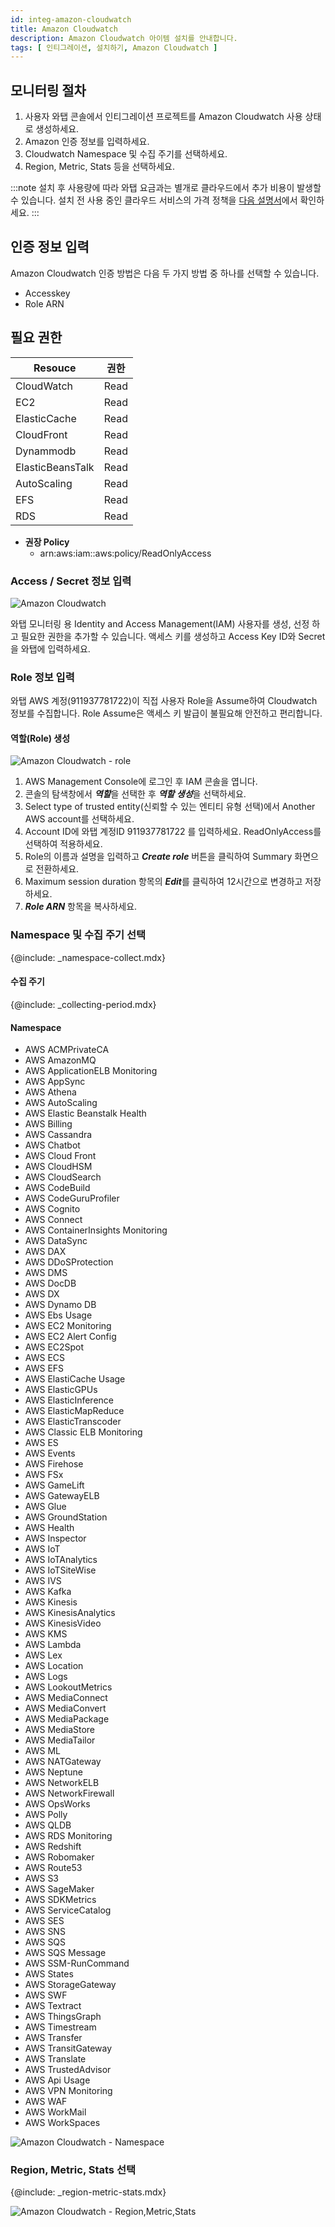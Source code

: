 ```yaml
---
id: integ-amazon-cloudwatch
title: Amazon Cloudwatch
description: Amazon Cloudwatch 아이템 설치를 안내합니다.
tags: [ 인티그레이션, 설치하기, Amazon Cloudwatch ]
---
```


## 모니터링 절차

1. 사용자 와탭 콘솔에서 인티그레이션 프로젝트를 Amazon Cloudwatch 사용 상태로 생성하세요.
1. Amazon 인증 정보를 입력하세요.
1. Cloudwatch Namespace 및 수집 주기를 선택하세요.
1. Region, Metric, Stats 등을 선택하세요.

:::note
설치 후 사용량에 따라 와탭 요금과는 별개로 클라우드에서 추가 비용이 발생할 수 있습니다. 설치 전 사용 중인 클라우드 서비스의 가격 정책을 [다음 설명서](https://aws.amazon.com/ko/cloudwatch/pricing/)에서 확인하세요.
:::

## 인증 정보 입력

Amazon Cloudwatch 인증 방법은 다음 두 가지 방법 중 하나를 선택할 수 있습니다.

* Accesskey
* Role ARN

## 필요 권한

|Resouce|권한 |
|----|----|
|CloudWatch  |Read|
|EC2  |Read|
|ElasticCache  |Read|
|CloudFront  |Read|
|Dynammodb  |Read|
|ElasticBeansTalk  |Read|
|AutoScaling  |Read|
|EFS  |Read|
|RDS  |Read|

* **권장 Policy**
    * arn:aws:iam::aws:policy/ReadOnlyAccess

### Access / Secret 정보 입력

![Amazon Cloudwatch](https://img.whatap.io/media/images/amazon_cloudwatch_auth_dialog.png)

와탭 모니터링 용 Identity and Access Management(IAM) 사용자를 생성, 선정 하고 필요한 권한을 추가할 수 있습니다. 액세스 키를 생성하고 Access Key ID와 Secret을 와탭에 입력하세요.

### Role 정보 입력

와탭 AWS 계정(911937781722)이 직접 사용자 Role을 Assume하여 Cloudwatch 정보를 수집합니다. Role Assume은 액세스 키 발급이 불필요해 안전하고 편리합니다.

#### 역할(Role) 생성

![Amazon Cloudwatch - role](https://img.whatap.io/media/images/amazon_cloudwatch_auth_role_dialog.png)

1. AWS Management Console에 로그인 후 IAM 콘솔을 엽니다.
1. 콘솔의 탐색창에서 ***역할***을 선택한 후 ***역할 생성***을 선택하세요.
1. Select type of trusted entity(신뢰할 수 있는 엔티티 유형 선택)에서 Another AWS account를 선택하세요.
1. Account ID에 와탭 계정ID 911937781722 를 입력하세요. ReadOnlyAccess를 선택하여 적용하세요.
1. Role의 이름과 설명을 입력하고 ***Create role*** 버튼을 클릭하여 Summary 화면으로 전환하세요.
1. Maximum session duration 항목의 ***Edit***를 클릭하여 12시간으로 변경하고 저장하세요. 
1. ***Role ARN*** 항목을 복사하세요.

### Namespace 및 수집 주기 선택

{@include: _namespace-collect.mdx}

#### 수집 주기

{@include: _collecting-period.mdx}

#### Namespace

* AWS ACMPrivateCA
* AWS AmazonMQ
* AWS ApplicationELB Monitoring
* AWS AppSync
* AWS Athena
* AWS AutoScaling
* AWS Elastic Beanstalk Health
* AWS Billing
* AWS Cassandra
* AWS Chatbot
* AWS Cloud Front
* AWS CloudHSM
* AWS CloudSearch
* AWS CodeBuild
* AWS CodeGuruProfiler
* AWS Cognito
* AWS Connect
* AWS ContainerInsights Monitoring
* AWS DataSync
* AWS DAX
* AWS DDoSProtection
* AWS DMS
* AWS DocDB
* AWS DX
* AWS Dynamo DB
* AWS Ebs Usage
* AWS EC2 Monitoring
* AWS EC2 Alert Config
* AWS EC2Spot
* AWS ECS
* AWS EFS
* AWS ElastiCache Usage
* AWS ElasticGPUs
* AWS ElasticInference
* AWS ElasticMapReduce
* AWS ElasticTranscoder
* AWS Classic ELB Monitoring
* AWS ES
* AWS Events
* AWS Firehose
* AWS FSx
* AWS GameLift
* AWS GatewayELB
* AWS Glue
* AWS GroundStation
* AWS Health
* AWS Inspector
* AWS IoT
* AWS IoTAnalytics
* AWS IoTSiteWise
* AWS IVS
* AWS Kafka
* AWS Kinesis
* AWS KinesisAnalytics
* AWS KinesisVideo
* AWS KMS
* AWS Lambda
* AWS Lex
* AWS Location
* AWS Logs
* AWS LookoutMetrics
* AWS MediaConnect
* AWS MediaConvert
* AWS MediaPackage
* AWS MediaStore
* AWS MediaTailor
* AWS ML
* AWS NATGateway
* AWS Neptune
* AWS NetworkELB
* AWS NetworkFirewall
* AWS OpsWorks
* AWS Polly
* AWS QLDB
* AWS RDS Monitoring
* AWS Redshift
* AWS Robomaker
* AWS Route53
* AWS S3
* AWS SageMaker
* AWS SDKMetrics
* AWS ServiceCatalog
* AWS SES
* AWS SNS
* AWS SQS
* AWS SQS Message
* AWS SSM-RunCommand
* AWS States
* AWS StorageGateway
* AWS SWF
* AWS Textract
* AWS ThingsGraph
* AWS Timestream
* AWS Transfer
* AWS TransitGateway
* AWS Translate
* AWS TrustedAdvisor
* AWS Api Usage
* AWS VPN Monitoring
* AWS WAF
* AWS WorkMail
* AWS WorkSpaces

![Amazon Cloudwatch - Namespace](https://img.whatap.io/media/images/amazon_cloudwatch_setup_dialog_1st.png)

### Region, Metric, Stats 선택

{@include: _region-metric-stats.mdx}

![Amazon Cloudwatch - Region,Metric,Stats](https://img.whatap.io/media/images/amazon_cloudwatch_setup_dialog_2nd.png)